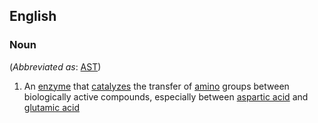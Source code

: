 ==English==

===Noun===
{{wikipedia}}
{{en-noun|head=[[aspartate]] [[transaminase]]|-}} (''Abbreviated as'': [[AST]])

# {{context|enzyme|lang=en}} An [[enzyme]] that [[catalyze]]s the transfer of [[amino]] groups between biologically active compounds, especially between [[aspartic acid]] and [[glutamic acid]]